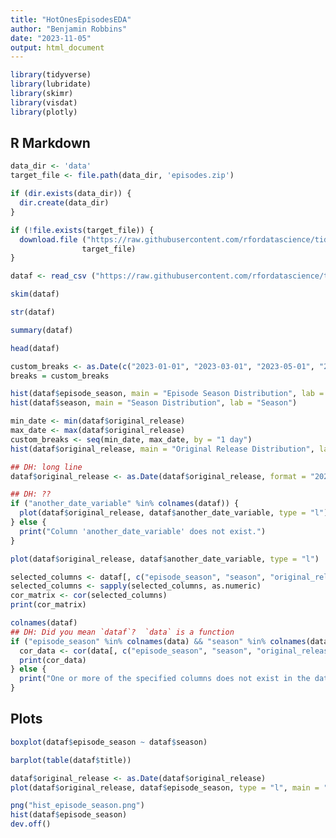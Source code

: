 ```yaml
---
title: "HotOnesEpisodesEDA"
author: "Benjamin Robbins"
date: "2023-11-05"
output: html_document
---
```


<!-- DH: I looked at HotOnesSaucesEDA.Rmd before this one.  Many similar issues, so I'm only skimming and pointing out a few additional things. -->

```r
library(tidyverse)
library(lubridate)
library(skimr)
library(visdat)
library(plotly) 
```

## R Markdown

```r
data_dir <- 'data'
target_file <- file.path(data_dir, 'episodes.zip')

if (dir.exists(data_dir)) {
  dir.create(data_dir)
}

if (!file.exists(target_file)) {
  download.file ("https://raw.githubusercontent.com/rfordatascience/tidytuesday/master/data/2023/2023-08-08/episodes.csv" ,
                target_file)            
}
```

```r
dataf <- read_csv ("https://raw.githubusercontent.com/rfordatascience/tidytuesday/master/data/2023/2023-08-08/episodes.csv")
```

```r
skim(dataf)
```


```r
str(dataf)
```

```r
summary(dataf)
```

```r
head(dataf)
```

```r
custom_breaks <- as.Date(c("2023-01-01", "2023-03-01", "2023-05-01", "2023-07-01"))
breaks = custom_breaks
```

```r
hist(dataf$episode_season, main = "Episode Season Distribution", lab = "Episode Season")
hist(dataf$season, main = "Season Distribution", lab = "Season")
```

```r
min_date <- min(dataf$original_release)
max_date <- max(dataf$original_release)
custom_breaks <- seq(min_date, max_date, by = "1 day")
hist(dataf$original_release, main = "Original Release Distribution", lab = "Original Release", breaks = custom_breaks)
```

```r
## DH: long line
dataf$original_release <- as.Date(dataf$original_release, format = "2023-01-01", "2023-03-01", "2023-05-01", "2023-07-01")
```

```r
## DH: ??
if ("another_date_variable" %in% colnames(dataf)) {
  plot(dataf$original_release, dataf$another_date_variable, type = "l")
} else {
  print("Column 'another_date_variable' does not exist.")
}
```

```r
plot(dataf$original_release, dataf$another_date_variable, type = "l")
```

```r
selected_columns <- dataf[, c("episode_season", "season", "original_release")]
selected_columns <- sapply(selected_columns, as.numeric)
cor_matrix <- cor(selected_columns)
print(cor_matrix)
```

```r
colnames(dataf)
## DH: Did you mean `dataf`?  `data` is a function
if ("episode_season" %in% colnames(data) && "season" %in% colnames(data) && "original_release" %in% colnames(data)) {
  cor_data <- cor(data[, c("episode_season", "season", "original_release")])
  print(cor_data)
} else {
  print("One or more of the specified columns does not exist in the dataset.")
}
```

## Plots

```r
boxplot(dataf$episode_season ~ dataf$season)
```

```r
barplot(table(dataf$title))
```

```r
dataf$original_release <- as.Date(dataf$original_release)
plot(dataf$original_release, dataf$episode_season, type = "l", main = "Time Series of Episode Season", xlab = "Original Release", ylab = "Episode Season")
```



```r
png("hist_episode_season.png")
hist(dataf$episode_season)
dev.off()
```


